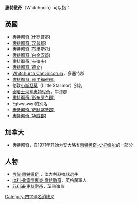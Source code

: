 '''惠特徹奇'''（Whitchurch）可以指：
==英國==

*[[惠特彻奇_(什罗普郡)|惠特彻奇 (什罗普郡)]]
*[[惠特彻奇_(汉普郡)|惠特彻奇 (汉普郡)]]
*[[惠特彻奇_(布里斯托)|惠特彻奇 (布里斯托)]]
*[[惠特彻奇_(白金汉郡)|惠特彻奇 (白金汉郡)]]
*[[惠特彻奇_(卡迪夫)|惠特彻奇 (卡迪夫)]]
*[[惠特彻奇_(德文)|惠特彻奇 (德文)]]
*[[Whitchurch_Canonicorum|Whitchurch Canonicorum]]，多塞特郡
*[[惠特彻奇_(赫里福德郡)|惠特彻奇 (赫里福德郡)]]
*伦敦[[小斯坦莫|小斯坦莫]]（Little Stanmor）别名
*[[泰晤士河畔惠特彻奇|泰晤士河畔惠特彻奇]]，牛津郡
*[[惠特彻奇_(彭布罗克郡)|惠特彻奇 (彭布罗克郡)]]
*Eglwyswen的别名
*[[惠特彻奇_(萨默塞特郡)|惠特彻奇 (萨默塞特郡)]]
*[[惠特彻奇_(华威郡)|惠特彻奇 (华威郡)]]

==加拿大==
*惠特彻奇，自1971年开始为安大略省[[惠特彻奇-史托维尔|惠特彻奇-史托维尔]]的一部分
== 人物==
*[[阿倫·惠特徹奇|阿倫·惠特徹奇]] ，澳大利亞棒球選手
*[[哈利·弗雷德裏克·惠特徹奇|哈利·弗雷德裏克·惠特徹奇]]，英格蘭軍人
*[[菲利浦·惠特徹奇|菲利浦·惠特徹奇]]，英國演員

{{disambiguation}}
[[Category:四字译名消歧义|Category:四字译名消歧义]]